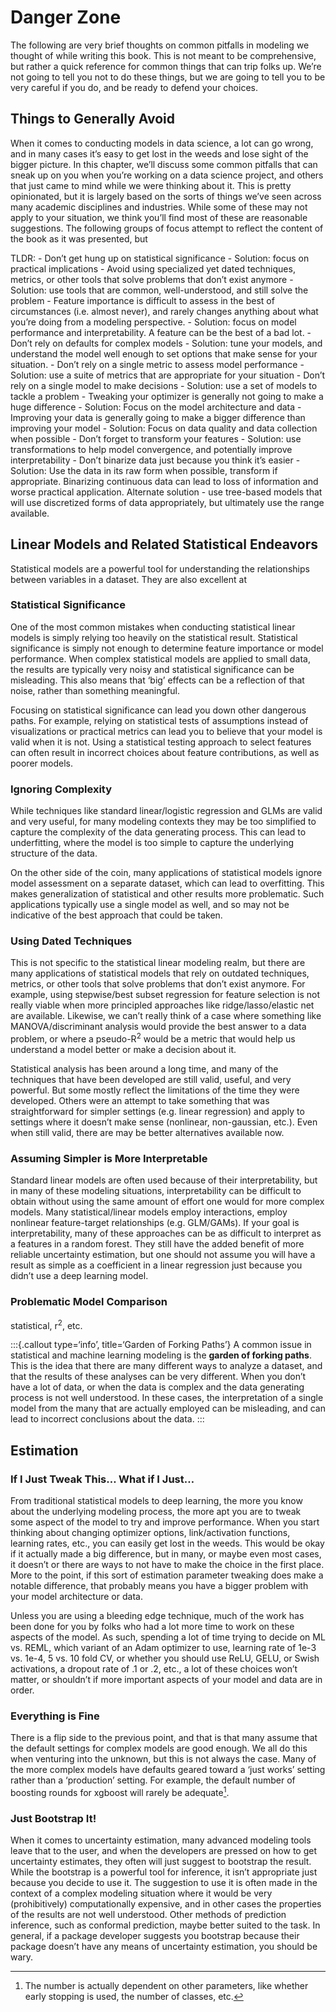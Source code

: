 # Danger Zone {#sec-danger-zone}

The following are very brief thoughts on common pitfalls in modeling we thought of while writing this book. This is not meant to be comprehensive, but rather a quick reference for common things that can trip folks up. We're not going to tell you not to do these things, but we are going to tell you to be very careful if you do, and be ready to defend your choices.

## Things to Generally Avoid



When it comes to conducting models in data science, a lot can go wrong, and in many cases it's easy to get lost in the weeds and lose sight of the bigger picture. In this chapter, we'll discuss some common pitfalls that can sneak up on you when you're working on a data science project, and others that just came to mind while we were thinking about it. This is pretty opinionated, but it is largely based on the sorts of things we've seen across many academic disciplines and industries. While some of these may not apply to your situation, we think you'll find most of these are reasonable suggestions. The following groups of focus attempt to reflect the content of the book as it was presented, but 



TLDR:
- Don't get hung up on statistical significance
    - Solution: focus on practical implications
- Avoid using specialized yet dated techniques, metrics, or other tools that solve problems that don't exist anymore
    - Solution: use tools that are common, well-understood, and still solve the problem
- Feature importance is difficult to assess in the best of circumstances (i.e. almost never), and rarely changes anything about what you're doing from a modeling perspective.
    - Solution: focus on model performance and interpretability. A feature can be the best of a bad lot.
- Don't rely on defaults for complex models
    - Solution: tune your models, and understand the model well enough to set options that make sense for your situation.
- Don't rely on a single metric to assess model performance
    - Solution: use a suite of metrics that are appropriate for your situation
- Don't rely on a single model to make decisions
    - Solution: use a set of models to tackle a problem
- Tweaking your optimizer is generally not going to make a huge difference
    - Solution: Focus on the model architecture and data
- Improving your data is generally going to make a bigger difference than improving your model
    - Solution: Focus on data quality and data collection when possible
- Don't forget to transform your features
    - Solution: use transformations to help model convergence, and potentially improve interpretability
- Don't binarize data just because you think it's easier
    - Solution: Use the data in its raw form when possible, transform if appropriate. Binarizing continuous data can lead to loss of information and worse practical application. Alternate solution - use tree-based models that will use discretized forms of data appropriately, but ultimately use the range available.



## Linear Models and Related Statistical Endeavors

Statistical models are a powerful tool for understanding the relationships between variables in a dataset. They are also excellent at

### Statistical Significance

One of the most common mistakes when conducting statistical linear models is simply relying too heavily on the statistical result. Statistical significance is simply not enough to determine feature importance or model performance. When complex statistical models are applied to small data, the results are typically very noisy and statistical significance can be misleading. This also means that 'big' effects can be a reflection of that noise, rather than something meaningful.

Focusing on statistical significance can lead you down other dangerous paths. For example, relying on statistical tests of assumptions instead of visualizations or practical metrics can lead you to believe that your model is valid when it is not. Using a statistical testing approach to select features can often result in incorrect choices about feature contributions, as well as poorer models. 

### Ignoring Complexity

While techniques like standard linear/logistic regression and GLMs are valid and very useful, for many modeling contexts they may be too simplified to capture the complexity of the data generating process. This can lead to underfitting, where the model is too simple to capture the underlying structure of the data.

On the other side of the coin, many applications of statistical models ignore model assessment on a separate dataset, which can lead to overfitting. This makes generalization of statistical and other results more problematic. Such applications typically use a single model as well, and so may not be indicative of the best approach that could be taken.


### Using Dated Techniques

This is not specific to the statistical linear modeling realm, but there are many applications of statistical models that rely on outdated techniques, metrics, or other tools that solve problems that don't exist anymore. For example, using stepwise/best subset regression for feature selection is not really viable when more principled approaches like ridge/lasso/elastic net are available. Likewise, we can't really think of a case where something like MANOVA/discriminant analysis would provide the best answer to a data problem, or where a pseudo-R^2^ would be a metric that would help us understand a model better or make a decision about it. 

Statistical analysis has been around a long time, and many of the techniques that have been developed are still valid, useful, and very powerful. But some mostly reflect the limitations of the time they were developed. Others were an attempt to take something that was straightforward for simpler settings (e.g. linear regression) and apply to settings where it doesn't make sense (nonlinear, non-gaussian, etc.). Even when still valid, there are may be better alternatives available now.


### Assuming Simpler is More Interpretable

Standard linear models are often used because of their interpretability, but in many of these modeling situations, interpretability can be difficult to obtain without using the same amount of effort one would for more complex models. Many statistical/linear models employ interactions,  employ nonlinear feature-target relationships (e.g. GLM/GAMs). If your goal is interpretability, many of these approaches can be as difficult to interpret as a features in a random forest. They still have the added benefit of more reliable uncertainty estimation, but one should not assume you will have a result as simple as a coefficient in a linear regression just because you didn't use a deep learning model.

### Problematic Model Comparison

statistical, r^2^, etc.

:::{.callout type='info', title='Garden of Forking Paths'}
A common issue in statistical and machine learning modeling is the **garden of forking paths**. This is the idea that there are many different ways to analyze a dataset, and that the results of these analyses can be very different. When you don't have a lot of data, or when the data is complex and the data generating process is not well understood. In these cases, the interpretation of a single model from the many that are actually employed can be misleading, and can lead to incorrect conclusions about the data.
:::

## Estimation

### If I Just Tweak This... What if I Just...


From traditional statistical models to deep learning, the more you know about the underlying modeling process, the more apt you are to tweak some aspect of the model to try and improve performance. When you start thinking about changing optimizer options, link/activation functions, learning rates, etc., you can easily get lost in the weeds. This would be okay if it actually made a big difference, but in many, or maybe even most cases, it doesn't or there are ways to not have to make the choice in the first place. More to the point, if this sort of estimation parameter tweaking does make a notable difference, that probably means you have a bigger problem with your model architecture or data.

Unless you are using a bleeding edge technique, much of the work has been done for you by folks who had a lot more time to work on these aspects of the model. As such, spending a lot of time trying to decide on ML vs. REML, which variant of an Adam optimizer to use, learning rate of 1e-3 vs. 1e-4, 5 vs. 10 fold CV, or whether you should use ReLU, GELU, or Swish activations, a dropout rate of .1 or .2, etc., a lot of these choices won't matter, or shouldn't if more important aspects of your model and data are in order.


### Everything is Fine

There is a flip side to the previous point, and that is that many assume that the default settings for complex models are good enough. We all do this when venturing into the unknown, but this is not always the case. Many of the more complex models have defaults geared toward a 'just works' setting rather than a 'production' setting. For example, the default number of boosting rounds for xgboost will rarely be adequate[^num_boost_round].

[^num_boost_round]: The number is actually dependent on other parameters, like whether early stopping is used, the number of classes, etc.

### Just Bootstrap It!

When it comes to uncertainty estimation, many advanced modeling tools leave that to the user, and when the developers are pressed on how to get uncertainty estimates, they often will just suggest to bootstrap the result. While the bootstrap is a powerful tool for inference, it isn't appropriate just because you decide to use it. The suggestion to use it is often made in the context of a complex modeling situation where it would be very (prohibitively) computationally expensive, and in other cases the properties of the results are not well understood. Other methods of prediction inference, such as conformal prediction, maybe better suited to the task. In general, if a package developer suggests you bootstrap because their package doesn't have any means of uncertainty estimation, you should be wary.